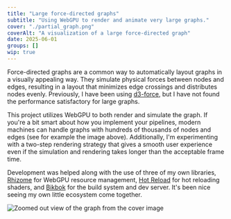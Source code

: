 ```yaml
---
title: "Large force-directed graphs"
subtitle: "Using WebGPU to render and animate very large graphs."
cover: "./partial_graph.png"
coverAlt: "A visualization of a large force-directed graph"
date: 2025-06-01
groups: []
wip: true
---
```



Force-directed graphs are a common way to automatically layout graphs in a visually appealing way. They simulate physical forces between nodes and edges, resulting in a layout that minimizes edge crossings and distributes nodes evenly. Previously, I have been using [d3-force](https://d3js.org/d3-force), but I have not found the performance satisfactory for large graphs.

This project utilizes WebGPU to both render and simulate the graph. If you're a bit smart about how you implement your pipelines, modern machines can handle graphs with hundreds of thousands of nodes and edges (see for example the image above). Additionally, I'm experimenting with a two-step rendering strategy that gives a smooth user experience even if the simulation and rendering takes longer than the acceptable frame time.

Development was helped along with the use of three of my own libraries, [Rhizome](/portfolio/rhizome) for WebGPU resource management, [Hot Reload](/portfolio/hot-reload) for hot reloading shaders, and [Bikbok](/portfolio/bikbok) for the build system and dev server. It's been nice seeing my own little ecosystem come together.

<Image src={fullGraph} alt="Zoomed out view of the graph from the cover image" />

